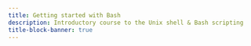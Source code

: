 ```yaml
---
title: Getting started with Bash
description: Introductory course to the Unix shell & Bash scripting
title-block-banner: true
---
```


